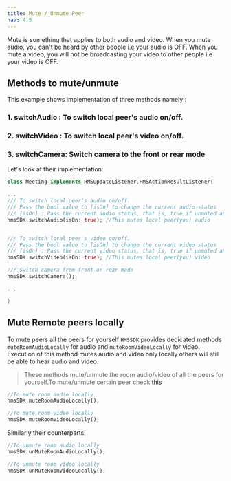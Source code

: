 ```yaml
---
title: Mute / Unmute Peer
nav: 4.5
---
```


Mute is something that applies to both audio and video. When you mute audio, you can't be heard by other people i.e your audio is OFF. When you mute a video, you will not be broadcasting your video to other people i.e your video is OFF.

## Methods to mute/unmute

This example shows implementation of three methods namely :

### 1. switchAudio : To switch local peer's audio on/off.

### 2. switchVideo : To switch local peer's video on/off.

### 3. switchCamera: Switch camera to the front or rear mode

Let's look at their implementation:

```dart
class Meeting implements HMSUpdateListener,HMSActionResultListener{

...
/// To switch local peer's audio on/off.
/// Pass the bool value to [isOn] to change the current audio status
/// [isOn] : Pass the current audio status, that is, true if unmuted and false if muted currently
hmsSDK.switchAudio(isOn: true); //This mutes local peer(you) audio


/// To switch local peer's video on/off.
/// Pass the bool value to [isOn] to change the current video status
/// [isOn] : Pass the current video status, that is, true if unmuted and false if muted currently
hmsSDK.switchVideo(isOn: true); //This mutes local peer(you) video

/// Switch camera from front or rear mode
hmsSDK.switchCamera();

...

}
```

## Mute Remote peers locally

To mute peers all the peers for yourself `HMSSDK` provides dedicated methods `muteRoomAudioLocally` for audio and `muteRoomVideoLocally` for video. Execution
of this method mutes audio and video only locally others will still be able to hear audio and video.

> These methods mute/unmute the room audio/video of all the peers for yourself.To mute/unmute certain peer check [this](/flutter/v2/features/remote-mute-unmute)

```dart
//To mute room audio locally
hmsSDK.muteRoomAudioLocally();

//To mute room video locally
hmsSDK.muteRoomVideoLocally();
```

Similarly their counterparts:

```dart
//To unmute room audio locally
hmsSDK.unMuteRoomAudioLocally();

//To unmute room video locally
hmsSDK.unMuteRoomVideoLocally();
```
